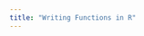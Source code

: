 ```yaml
---
title: "Writing Functions in R"
---
```


<!-- tidyverse functions -->
<!-- https://lmyint.github.io/212_spring_2024/09-functions.html#writing-functions-with-tidyverse-verbs -->
<!-- https://r4ds.hadley.nz/functions.html -->

<!-- iteration with loops -->
<!-- https://lmyint.github.io/212_spring_2024/11-iteration-1.html -->

<!-- iteration with purrr -->
<!-- https://lmyint.github.io/212_spring_2024/12-iteration-2.html -->

<!-- both -->
<!-- https://lmyint.github.io/212_fall_2023/09-iteration.html -->